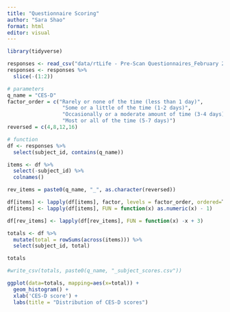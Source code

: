 ```yaml
---
title: "Questionnaire Scoring"
author: "Sara Shao"
format: html
editor: visual
---
```


```r
library(tidyverse)
```

```r
responses <- read_csv("data/rtLife - Pre-Scan Questionnaires_February 23, 2023_14.13.csv")
responses <- responses %>%
  slice(-(1:2))
```

```r
# parameters
q_name = "CES-D"
factor_order = c("Rarely or none of the time (less than 1 day)",
                  "Some or a little of the time (1-2 days)",
                  "Occasionally or a moderate amount of time (3-4 days)",
                  "Most or all of the time (5-7 days)")
reversed = c(4,8,12,16)

# function
df <- responses %>%
  select(subject_id, contains(q_name))

items <- df %>%
  select(-subject_id) %>%
  colnames()

rev_items = paste0(q_name, "_", as.character(reversed))

df[items] <- lapply(df[items], factor, levels = factor_order, ordered=T)
df[items] <- lapply(df[items], FUN = function(x) as.numeric(x) - 1)

df[rev_items] <- lapply(df[rev_items], FUN = function(x) -x + 3)

totals <- df %>%
  mutate(total = rowSums(across(items))) %>%
  select(subject_id, total)
```

```r
totals
```
```r
#write_csv(totals, paste0(q_name, "_subject_scores.csv"))
```

```r
ggplot(data=totals, mapping=aes(x=total)) +
  geom_histogram() +
  xlab('CES-D score') +
  labs(title = "Distribution of CES-D scores")
```




